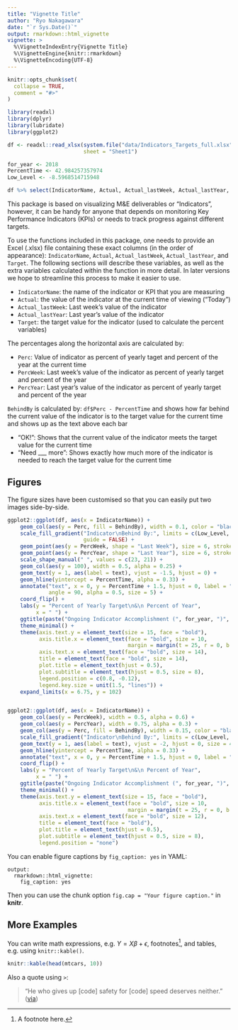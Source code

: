 ```yaml
---
title: "Vignette Title"
author: "Ryo Nakagawara"
date: "`r Sys.Date()`"
output: rmarkdown::html_vignette
vignette: >
  %\VignetteIndexEntry{Vignette Title}
  %\VignetteEngine{knitr::rmarkdown}
  %\VignetteEncoding{UTF-8}
---
```


```r
knitr::opts_chunk$set(
  collapse = TRUE,
  comment = "#>"
)
```

```r
library(readxl)
library(dplyr)
library(lubridate)
library(ggplot2)

df <- readxl::read_xlsx(system.file("data/Indicators_Targets_full.xlsx", package = "bulletchartr"), 
                        sheet = "Sheet1")

for_year <- 2018
PercentTime <- 42.984257357974
Low_Level <- -8.5968514715948

```

```r
df %>% select(IndicatorName, Actual, Actual_lastWeek, Actual_lastYear, Target) %>% glimpse()
```

This package is based on visualizing M&E deliverables or "Indicators", however, it can be handy for anyone that depends on monitoring Key Performance Indicators (KPIs) or needs to track progress against different targets. 

To use the functions included in this package, one needs to provide an Excel (.xlsx) file containing these exact columns (in the order of appearance): `IndicatorName`, `Actual`, `Actual_lastWeek`, `Actual_lastYear`, and `Target`. The following sections will describe these variables, as well as the extra variables calculated within the function in more detail. In later versions we hope to streamline this process to make it easier to use. 

* `IndicatorName`: the name of the indicator or KPI that you are measuring
* `Actual`: the value of the indicator at the current time of viewing ("Today")
* `Actual_lastWeek`: Last week's value of the indicator
* `Actual_lastYear`: Last year's value of the indicator
* `Target`: the target value for the indicator (used to calculate the percent variables)

The percentages along the horizontal axis are calculated by: 

* `Perc`: Value of indicator as percent of yearly taget and percent of the year at the current time
* `PercWeek`: Last week's value of the indicator as percent of yearly target and percent of the year
* `PercYear`: Last year's value of the indicator as percent of yearly target and percent of the year

`BehindBy` is calculated by: `df$Perc - PercentTime` and shows how far behind the current value of the indicator is to the target value for the current time and shows up as the text above each bar 

* "OK!": Shows that the current value of the indicator meets the target value for the current time
* "Need ___ more": Shows exactly how much more of the indicator is needed to reach the target value for the current time


## Figures

The figure sizes have been customised so that you can easily put two images side-by-side. 

```r
ggplot2::ggplot(df, aes(x = IndicatorName)) +
    geom_col(aes(y = Perc, fill = BehindBy), width = 0.1, color = "black") +
    scale_fill_gradient("Indicator\nBehind By:", limits = c(Low_Level, 0), low = "red", high = "green",
                        guide = FALSE) +
    geom_point(aes(y = PercWeek, shape = "Last Week"), size = 6, stroke = 1) +
    geom_point(aes(y = PercYear, shape = "Last Year"), size = 6, stroke = 1) +
    scale_shape_manual(" ", values = c(23, 21)) +
    geom_col(aes(y = 100), width = 0.5, alpha = 0.25) +
    geom_text(y = 1, aes(label = text), vjust = -1.5, hjust = 0) +
    geom_hline(yintercept = PercentTime, alpha = 0.33) +
    annotate("text", x = 0, y = PercentTime + 1.5, hjust = 0, label = "Today",
             angle = 90, alpha = 0.5, size = 5) +
    coord_flip() +
    labs(y = "Percent of Yearly Target\n&\n Percent of Year",
         x = " ") +
    ggtitle(paste("Ongoing Indicator Accomplishment (", for_year, ")", sep = "")) +
    theme_minimal() +
    theme(axis.text.y = element_text(size = 15, face = "bold"),
          axis.title.x = element_text(face = "bold", size = 10,
                                      margin = margin(t = 25, r = 0, b = 20, l = 0)),
          axis.text.x = element_text(face = "bold", size = 14),
          title = element_text(face = "bold", size = 14),
          plot.title = element_text(hjust = 0.5),
          plot.subtitle = element_text(hjust = 0.5, size = 8),
          legend.position = c(0.8, -0.12),
          legend.key.size = unit(1.5, "lines")) +
    expand_limits(x = 6.75, y = 102)


ggplot2::ggplot(df, aes(x = IndicatorName)) +
    geom_col(aes(y = PercWeek), width = 0.5, alpha = 0.6) +
    geom_col(aes(y = PercYear), width = 0.75, alpha = 0.3) +
    geom_col(aes(y = Perc, fill = BehindBy), width = 0.15, color = "black") +
    scale_fill_gradient("Indicator\nBehind By:", limits = c(Low_Level, 0), low = "red", high = "green") +
    geom_text(y = 1, aes(label = text), vjust = -2, hjust = 0, size = 4) +
    geom_hline(yintercept = PercentTime, alpha = 0.33) +
    annotate("text", x = 0, y = PercentTime + 1.5, hjust = 0, label = "Today", angle = 90, alpha = 0.5, size = 5) +
    coord_flip() +
    labs(y = "Percent of Yearly Target\n&\n Percent of Year",
         x = " ") +
    ggtitle(paste("Ongoing Indicator Accomplishment (", for_year, ")", sep = "")) +
    theme_minimal() +
    theme(axis.text.y = element_text(size = 15, face = "bold"),
          axis.title.x = element_text(face = "bold", size = 10,
                                      margin = margin(t = 25, r = 0, b = 20, l = 0)),
          axis.text.x = element_text(face = "bold", size = 12),
          title = element_text(face = "bold"),
          plot.title = element_text(hjust = 0.5),
          plot.subtitle = element_text(hjust = 0.5, size = 8),
          legend.position = "none")

```

You can enable figure captions by `fig_caption: yes` in YAML:

    output:
      rmarkdown::html_vignette:
        fig_caption: yes

Then you can use the chunk option `fig.cap = "Your figure caption."` in **knitr**.

## More Examples

You can write math expressions, e.g. $Y = X\beta + \epsilon$, footnotes^[A footnote here.], and tables, e.g. using `knitr::kable()`.

```r
knitr::kable(head(mtcars, 10))
```

Also a quote using `>`:

> "He who gives up [code] safety for [code] speed deserves neither."
([via](https://twitter.com/hadleywickham/status/504368538874703872))

